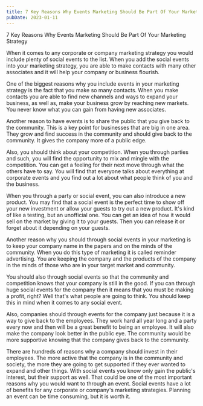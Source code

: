 ```yaml
---
title: 7 Key Reasons Why Events Marketing Should Be Part Of Your Marketing Strategy
pubDate: 2023-01-11
---
```


7 Key Reasons Why Events Marketing Should Be Part Of Your Marketing Strategy

When it comes to any corporate or company marketing strategy you would include plenty of social events to the list. When you add the social events into your marketing strategy, you are able to make contacts with many other associates and it will help your company or business flourish. 

One of the biggest reasons why you include events in your marketing strategy is the fact that you make so many contacts. When you make contacts you are able to find new channels and ways to expand your business, as well as, make your business grow by reaching new markets. You never know what you can gain from having new associates. 

Another reason to have events is to share the public that you give back to the community. This is a key point for businesses that are big in one area. They grow and find success in the community and should give back to the community. It gives the company more of a public edge. 

Also, you should think about your competition. When you through parties and such, you will find the opportunity to mix and mingle with the competition. You can get a feeling for their next move through what the others have to say. You will find that everyone talks about everything at corporate events and you find out a lot about what people think of you and the business. 

When you through a party or social event, you can also introduce a new product. You may find that a social event is the perfect time to show off your new investment or allow your guests to try out a new product. It's kind of like a testing, but an unofficial one. You can get an idea of how it would sell on the market by giving it to your guests. Then you can release it or forget about it depending on your guests. 

Another reason why you should through social events in your marketing is to keep your company name in the papers and on the minds of the community. When you do this type of marketing it is called reminder advertising. You are keeping the company and the products of the company in the minds of those who are in your target market and community. 

You should also through social events so that the community and competition knows that your company is still in the good. If you can through huge social events for the company then it means that you must be making a profit, right? Well that's what people are going to think. You should keep this in mind when it comes to any social event. 

Also, companies should through events for the company just because it is a way to give back to the employees. They work hard all year long and a party every now and then will be a great benefit to being an employee. It will also make the company look better in the public eye. The community would be more supportive knowing that the company gives back to the community. 

There are hundreds of reasons why a company should invest in their employees. The more active that the company is in the community and society, the more they are going to get supported if they ever wanted to expand and other things. With social events you know only gain the public's interest, but their support as well. That could be one of the most important reasons why you would want to through an event.  Social events have a lot of benefits for any corporate or company's marketing strategies. Planning an event can be time consuming, but it is worth it.
